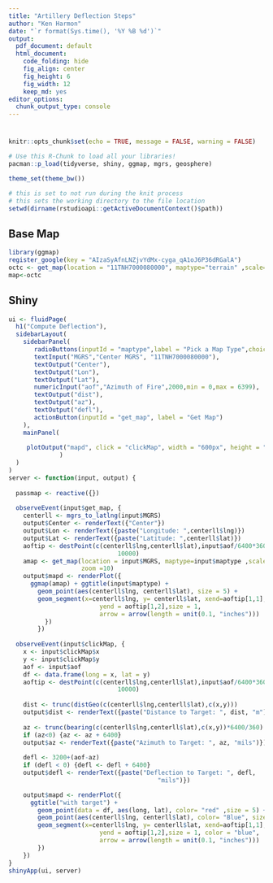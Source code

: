 ```yaml
---
title: "Artillery Deflection Steps"
author: "Ken Harmon"
date: "`r format(Sys.time(), '%Y %B %d')`"
output:
  pdf_document: default
  html_document:
    code_folding: hide
    fig_align: center
    fig_height: 6
    fig_width: 12
    keep_md: yes
editor_options:
  chunk_output_type: console
---
```


# {.tabset .tabset-fade}

```r
knitr::opts_chunk$set(echo = TRUE, message = FALSE, warning = FALSE)
```

```r
# Use this R-Chunk to load all your libraries!
pacman::p_load(tidyverse, shiny, ggmap, mgrs, geosphere)

theme_set(theme_bw())
```

```r
# this is set to not run during the knit process
# this sets the working directory to the file location
setwd(dirname(rstudioapi::getActiveDocumentContext()$path))
```

## Base Map

```r
library(ggmap)
register_google(key = "AIzaSyAfnLNZjvYdMx-cyga_qA1oJ6P36dRGalA") 
octc <- get_map(location = "11TNH7000080000", maptype="terrain" ,scale=4, zoom =10)
map<-octc
```


## Shiny

```r

ui <- fluidPage(
  h1("Compute Deflection"),
  sidebarLayout(
    sidebarPanel(
       radioButtons(inputId = "maptype",label = "Pick a Map Type",choices = c("terrain","satellite","roadmap","hybrid")),
       textInput("MGRS","Center MGRS", "11TNH7000080000"),
       textOutput("Center"),
       textOutput("Lon"),
       textOutput("Lat"),
       numericInput("aof","Azimuth of Fire",2000,min = 0,max = 6399),
       textOutput("dist"),
       textOutput("az"),
       textOutput("defl"),
       actionButton(inputId = "get_map", label = "Get Map")
    ),
    mainPanel(
     
     plotOutput("mapd", click = "clickMap", width = "600px", height = "600px")
              )
  )
)
server <- function(input, output) {
  
  passmap <- reactive({})
  
  observeEvent(input$get_map, {  
    centerll <- mgrs_to_latlng(input$MGRS)
    output$Center <- renderText({"Center"})
    output$Lon <- renderText({paste("Longitude: ",centerll$lng)})
    output$Lat <- renderText({paste("Latitude: ",centerll$lat)})
    aoftip <- destPoint(c(centerll$lng,centerll$lat),input$aof/6400*360,
                              10000)
    amap <- get_map(location = input$MGRS, maptype=input$maptype ,scale=4, 
                    zoom =10)
    output$mapd <- renderPlot({
      ggmap(amap) + ggtitle(input$maptype) +
        geom_point(aes(centerll$lng, centerll$lat), size = 5) +
        geom_segment(x=centerll$lng, y= centerll$lat, xend=aoftip[1,1], 
                         yend = aoftip[1,2],size = 1, 
                         arrow = arrow(length = unit(0.1, "inches")))
          })
        })
  
  observeEvent(input$clickMap, {
    x <- input$clickMap$x
    y <- input$clickMap$y
    aof <- input$aof
    df <- data.frame(long = x, lat = y)
    aoftip <- destPoint(c(centerll$lng,centerll$lat),input$aof/6400*360,
                              10000)
    
    dist <- trunc(distGeo(c(centerll$lng,centerll$lat),c(x,y)))
    output$dist <- renderText({paste("Distance to Target: ", dist, "m")})
    
    az <- trunc(bearing(c(centerll$lng,centerll$lat),c(x,y))*6400/360)
    if (az<0) {az <- az + 6400}
    output$az <- renderText({paste("Azimuth to Target: ", az, "mils")})
    
    defl <- 3200+(aof-az)
    if (defl < 0) {defl <- defl + 6400}
    output$defl <- renderText({paste("Deflection to Target: ", defl,
                                         "mils")})

    output$mapd <- renderPlot({
      ggtitle("with target") +
        geom_point(data = df, aes(long, lat), color= "red" ,size = 5) +
        geom_point(aes(centerll$lng, centerll$lat), color= "Blue", size = 5) +
        geom_segment(x=centerll$lng, y= centerll$lat, xend=aoftip[1,1], 
                         yend = aoftip[1,2],size = 1, color = "blue",
                         arrow = arrow(length = unit(0.1, "inches")))
        })
    })
}
shinyApp(ui, server)
```
